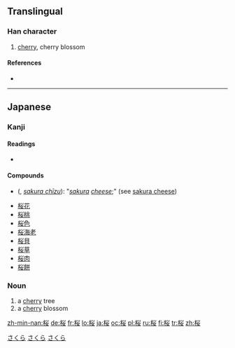 ==Translingual==

===Han character===
{{Han char|rn=75|rad=木|as=06|sn=10|four=|canj=木火女 (DFV)}}

# [[cherry]], cherry blossom

====References====
* {{Han ref|kx=0526.211|dkj=14796|hdz=21207.051|uh=685C|ud=26716}}

----

==Japanese==
{{wikipedia|lang=ja}}
{{ja-forms|{{zh-lookup|桜}}|[[樱]]|[[櫻]]}}

===Kanji===
{{ja-kanji|grade=5|rs=木06}}

====Readings====
* {{ja-readings|on=[[おう]] ([[ō]]), [[よう]] ([[yō]])|kun=[[さくら]] ([[sakura]])}}

====Compounds====
* {{l|ja|桜チーズ}} ({{l|ja|さくらちいず}}, ''[[sakura chīzu]]''): "''[[sakura]] [[cheese]]'';" (see [[w:Sakura cheese|sakura cheese]])
* [[桜花]]
* [[桜桃]]
* [[桜色]]
* [[桜海老]]
* [[桜貝]]
* [[桜草]]
* [[桜肉]]
* [[桜餅]]

===Noun===
{{ja-noun|s|hira=さくら|rom=sakura|kyu=櫻}}

# a [[cherry]] tree
# a [[cherry]] blossom

[[Category:1000 Japanese basic words|さくら]]
[[Category:Japanese nouns|さくら]]
[[Category:ja:Trees|さくら]]

[[zh-min-nan:桜]]
[[de:桜]]
[[fr:桜]]
[[lo:桜]]
[[ja:桜]]
[[oc:桜]]
[[pl:桜]]
[[ru:桜]]
[[fi:桜]]
[[tr:桜]]
[[zh:桜]]
